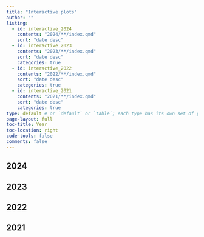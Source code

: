 ```yaml
---
title: "Interactive plots"
author: ""
listing:
  - id: interactive_2024
    contents: "2024/**/index.qmd"
    sort: "date desc"
  - id: interactive_2023
    contents: "2023/**/index.qmd"
    sort: "date desc"
    categories: true
  - id: interactive_2022
    contents: "2022/**/index.qmd"
    sort: "date desc"
    categories: true
  - id: interactive_2021
    contents: "2021/**/index.qmd"
    sort: "date desc"
    categories: true
type: default # or `default` or `table`; each type has its own set of yaml options to include
page-layout: full
toc-title: Year
toc-location: right
code-tools: false
comments: false
---
```


## 2024

::: {#interactive_2024}
:::

## 2023

::: {#interactive_2023}
:::

## 2022

::: {#interactive_2022}
:::

## 2021

::: {#interactive_2021}
:::
